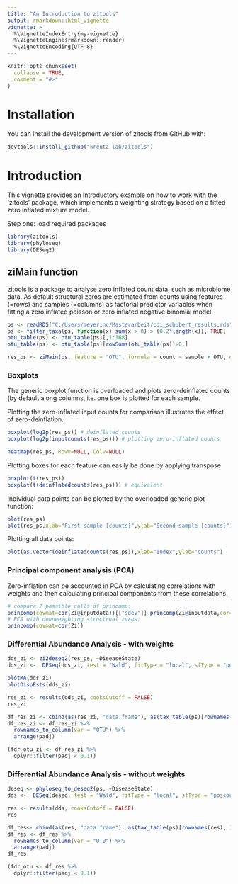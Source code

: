 ```yaml
---
title: "An Introduction to zitools"
output: rmarkdown::html_vignette
vignette: >
  %\VignetteIndexEntry{my-vignette}
  %\VignetteEngine{rmarkdown::render}
  %\VignetteEncoding{UTF-8}
---
```


```r
knitr::opts_chunk$set(
  collapse = TRUE,
  comment = "#>"
)
```

# Installation

You can install the development version of zitools from GitHub with:

```r
devtools::install_github("kreutz-lab/zitools")
```

# Introduction

This vignette provides an introductory example on how to work with the 'zitools' package, which implements a weighting strategy based on a fitted zero inflated mixture model.

Step one: load required packages

```r
library(zitools)
library(phyloseq)
library(DESeq2)
```

## ziMain function

zitools is a package to analyse zero inflated count data, such as microbiome data. As default structural zeros are estimated from counts using features (=rows) and samples (=columns) as factorial predictor variables when fitting a zero inflated poisson or zero inflated negative binomial model.

```r
ps <- readRDS("C:/Users/meyerinc/Masterarbeit/cdi_schubert_results.rds")
ps <- filter_taxa(ps, function(x) sum(x > 0) > (0.2*length(x)), TRUE)
otu_table(ps) <- otu_table(ps)[,1:168]
otu_table(ps) <- otu_table(ps)[rowSums(otu_table(ps))>0,]

res_ps <- ziMain(ps, feature = "OTU", formula = count ~ sample + OTU, dist = "negbin", link = "logit", zeroRows.rm = TRUE)

```

### Boxplots

The generic boxplot function is overloaded and plots zero-deinflated counts (by default along columns, i.e. one box is plotted for each sample.

Plotting the zero-inflated input counts for comparison illustrates the effect of zero-deinflation.

```r
boxplot(log2p(res_ps)) # deinflated counts
boxplot(log2p(inputcounts(res_ps))) # plotting zero-inflated counts

heatmap(res_ps, Rowv=NULL, Colv=NULL)
```

Plotting boxes for each feature can easily be done by applying transpose

```r
boxplot(t(res_ps))
boxplot(t(deinflatedcounts(res_ps))) # equivalent
```

Individual data points can be plotted by the overloaded generic plot function:

```r
plot(res_ps)
plot(res_ps,xlab="First sample [counts]",ylab="Second sample [counts]") # equivalent
```

Plotting all data points:

```r
plot(as.vector(deinflatedcounts(res_ps)),xlab="Index",ylab="counts")
```

### Principal component analysis (PCA)

Zero-inflation can be accounted in PCA by calculating correlations with weights and then calculating principal components from these correlations.

```r
# compare 2 possible calls of princomp:
princomp(covmat=cor(Zi@inputdata))[["sdev"]]-princomp(Zi@inputdata,cor=T)[["sdev"]] # same
# PCA with downweighting structrual zeros:
princomp(covmat=cor(Zi))  
```

### Differential Abundance Analysis - with weights

```r
dds_zi <- zi2deseq2(res_ps, ~DiseaseState)
dds_zi <-  DESeq(dds_zi, test = "Wald", fitType = "local", sfType = "poscounts")

plotMA(dds_zi)
plotDispEsts(dds_zi)

res_zi <- results(dds_zi, cooksCutoff = FALSE)
res_zi

df_res_zi <- cbind(as(res_zi, "data.frame"), as(tax_table(ps)[rownames(res_zi), ], "matrix"))
df_res_zi <- df_res_zi %>%
  rownames_to_column(var = "OTU") %>%
  arrange(padj)

(fdr_otu_zi <- df_res_zi %>%
  dplyr::filter(padj < 0.1)) 
```

### Differential Abundance Analysis - without weights

```r
deseq <- phyloseq_to_deseq2(ps, ~DiseaseState)
dds <-  DESeq(deseq, test = "Wald", fitType = "local", sfType = "poscounts")

res <- results(dds, cooksCutoff = FALSE)
res

df_res<- cbind(as(res, "data.frame"), as(tax_table(ps)[rownames(res), ], "matrix"))
df_res <- df_res %>%
  rownames_to_column(var = "OTU") %>%
  arrange(padj)
df_res

(fdr_otu <- df_res %>%
  dplyr::filter(padj < 0.1)) 
```
